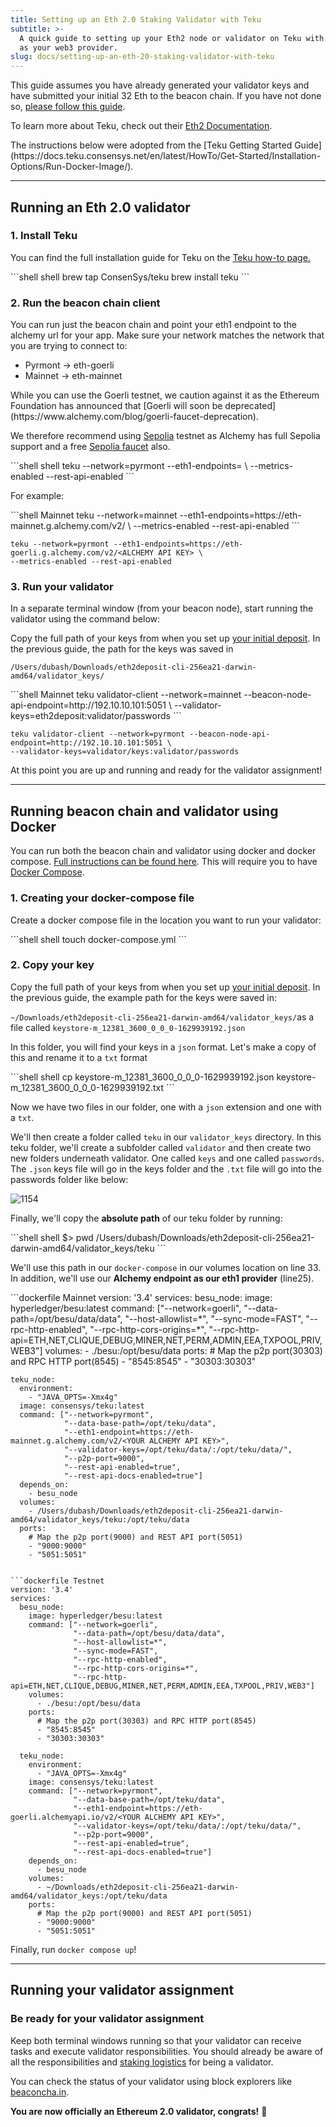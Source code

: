 ```yaml
---
title: Setting up an Eth 2.0 Staking Validator with Teku
subtitle: >-
  A quick guide to setting up your Eth2 node or validator on Teku with Alchemy
  as your web3 provider.
slug: docs/setting-up-an-eth-20-staking-validator-with-teku
---
```



This guide assumes you have already generated your validator keys and have submitted your initial 32 Eth to the beacon chain. If you have not done so, [please follow this guide](/docs/running-an-eth20-staking-node-or-validator-with-alchemy).

To learn more about Teku, check out their [Eth2 Documentation](https://docs.teku.consensys.net/en/latest/).

<Info>
  The instructions below were adopted from the [Teku Getting Started Guide](https://docs.teku.consensys.net/en/latest/HowTo/Get-Started/Installation-Options/Run-Docker-Image/).
</Info>

***

## Running an Eth 2.0 validator

### 1. Install Teku

You can find the full installation guide for Teku on the [Teku how-to page.](https://docs.teku.consensys.net/en/latest/HowTo/Get-Started/Installation-Options/Install-Binaries/)

<CodeGroup>
  ```shell shell
  brew tap ConsenSys/teku
  brew install teku
  ```
</CodeGroup>

### 2. Run the beacon chain client

You can run just the beacon chain and point your eth1 endpoint to the alchemy url for your app. Make sure your network matches the network that you are trying to connect to:

* Pyrmont -> eth-goerli
* Mainnet -> eth-mainnet

<Warning title = "Choosing a testnet">
  While you can use the Goerli testnet, we caution against it as the Ethereum Foundation has announced that [Goerli will soon be deprecated](https://www.alchemy.com/blog/goerli-faucet-deprecation).

  We therefore recommend using [Sepolia](https://www.alchemy.com/overviews/sepolia-testnet) testnet as Alchemy has full Sepolia support and a free [Sepolia faucet](https://sepoliafaucet.com/) also.
</Warning>

<CodeGroup>
  ```shell shell
  teku --network=pyrmont --eth1-endpoints=<ALCHEMY API ENDPOINT HERE> \
  --metrics-enabled --rest-api-enabled
  ```
</CodeGroup>

For example:

<CodeGroup>
  ```shell Mainnet
  teku --network=mainnet --eth1-endpoints=https://eth-mainnet.g.alchemy.com/v2/<ALCHEMY API KEY> \
  --metrics-enabled --rest-api-enabled
  ```

  ```shell Testnet
  teku --network=pyrmont --eth1-endpoints=https://eth-goerli.g.alchemy.com/v2/<ALCHEMY API KEY> \
  --metrics-enabled --rest-api-enabled
  ```
</CodeGroup>

### 3. Run your validator

In a separate terminal window (from your beacon node), start running the validator using the command below:

Copy the full path of your keys from when you set up [your initial deposit](./). In the previous guide, the path for the keys was saved in

`/Users/dubash/Downloads/eth2deposit-cli-256ea21-darwin-amd64/validator_keys/`

<CodeGroup>
  ```shell Mainnet
  teku validator-client --network=mainnet --beacon-node-api-endpoint=http://192.10.10.101:5051 \
  --validator-keys=eth2deposit:validator/passwords
  ```

  ```shell Testnet
  teku validator-client --network=pyrmont --beacon-node-api-endpoint=http://192.10.10.101:5051 \
  --validator-keys=validator/keys:validator/passwords
  ```
</CodeGroup>

At this point you are up and running and ready for the validator assignment!

***

## Running beacon chain and validator using Docker

You can run both the beacon chain and validator using docker and docker compose. [Full instructions can be found here](https://docs.teku.consensys.net/en/latest/HowTo/Get-Started/Installation-Options/Run-Docker-Image/). This will require you to have [Docker Compose](https://docs.docker.com/compose/).

### 1. Creating your docker-compose file

Create a docker compose file in the location you want to run your validator:

<CodeGroup>
  ```shell shell
  touch docker-compose.yml
  ```
</CodeGroup>

### 2. Copy your key

Copy the full path of your keys from when you set up [your initial deposit](https://alchemyenterprisegroup.readme.io/docs). In the previous guide, the example path for the keys were saved in:

`~/Downloads/eth2deposit-cli-256ea21-darwin-amd64/validator_keys/`as a file called `keystore-m_12381_3600_0_0_0-1629939192.json`

In this folder, you will find your keys in a `json` format. Let's make a copy of this and rename it to a `txt` format

<CodeGroup>
  ```shell shell
  cp keystore-m_12381_3600_0_0_0-1629939192.json keystore-m_12381_3600_0_0_0-1629939192.txt
  ```
</CodeGroup>

Now we have two files in our folder, one with a `json` extension and one with a `txt`.

We'll then create a folder called `teku` in our `validator_keys` directory. In this teku folder, we'll create a subfolder called `validator` and then create two new folders underneath validator. One called `keys` and one called `passwords`. The `.json` keys file will go in the keys folder and the `.txt` file will go into the passwords folder like below:

![1154](/images/2331ee9-keystore.png "keystore.png")

Finally, we'll copy the **absolute path** of our teku folder by running:

<CodeGroup>
  ```shell shell
  $> pwd
  /Users/dubash/Downloads/eth2deposit-cli-256ea21-darwin-amd64/validator_keys/teku
  ```
</CodeGroup>

We'll use this path in our `docker-compose` in our volumes location on line 33. In addition, we'll use our **Alchemy endpoint as our eth1 provider** (line25).

<CodeGroup>
  ```dockerfile Mainnet
  version: '3.4'
  services:
    besu_node:
      image: hyperledger/besu:latest
      command: ["--network=goerli",
                "--data-path=/opt/besu/data/data",
                "--host-allowlist=*",
                "--sync-mode=FAST",
                "--rpc-http-enabled",
                "--rpc-http-cors-origins=*",
                "--rpc-http-api=ETH,NET,CLIQUE,DEBUG,MINER,NET,PERM,ADMIN,EEA,TXPOOL,PRIV,WEB3"]
      volumes:
        - ./besu:/opt/besu/data
      ports:
        # Map the p2p port(30303) and RPC HTTP port(8545)
        - "8545:8545"
        - "30303:30303"

    teku_node:
      environment:
        - "JAVA_OPTS=-Xmx4g"
      image: consensys/teku:latest
      command: ["--network=pyrmont",
                "--data-base-path=/opt/teku/data",
                "--eth1-endpoint=https://eth-mainnet.g.alchemy.com/v2/<YOUR ALCHEMY API KEY>",
                "--validator-keys=/opt/teku/data/:/opt/teku/data/",
                "--p2p-port=9000",
                "--rest-api-enabled=true",
                "--rest-api-docs-enabled=true"]
      depends_on:
        - besu_node
      volumes:
        - /Users/dubash/Downloads/eth2deposit-cli-256ea21-darwin-amd64/validator_keys/teku:/opt/teku/data
      ports:
        # Map the p2p port(9000) and REST API port(5051)
        - "9000:9000"
        - "5051:5051"
  ```

  ```dockerfile Testnet
  version: '3.4'
  services:
    besu_node:
      image: hyperledger/besu:latest
      command: ["--network=goerli",
                "--data-path=/opt/besu/data/data",
                "--host-allowlist=*",
                "--sync-mode=FAST",
                "--rpc-http-enabled",
                "--rpc-http-cors-origins=*",
                "--rpc-http-api=ETH,NET,CLIQUE,DEBUG,MINER,NET,PERM,ADMIN,EEA,TXPOOL,PRIV,WEB3"]
      volumes:
        - ./besu:/opt/besu/data
      ports:
        # Map the p2p port(30303) and RPC HTTP port(8545)
        - "8545:8545"
        - "30303:30303"

    teku_node:
      environment:
        - "JAVA_OPTS=-Xmx4g"
      image: consensys/teku:latest
      command: ["--network=pyrmont",
                "--data-base-path=/opt/teku/data",
                "--eth1-endpoint=https://eth-goerli.alchemyapi.io/v2/<YOUR ALCHEMY API KEY>",
                "--validator-keys=/opt/teku/data/:/opt/teku/data/",
                "--p2p-port=9000",
                "--rest-api-enabled=true",
                "--rest-api-docs-enabled=true"]
      depends_on:
        - besu_node
      volumes:
        - ~/Downloads/eth2deposit-cli-256ea21-darwin-amd64/validator_keys:/opt/teku/data
      ports:
        # Map the p2p port(9000) and REST API port(5051)
        - "9000:9000"
        - "5051:5051"
  ```
</CodeGroup>

Finally, run `docker compose up`!

***

## Running your validator assignment

### Be ready for your validator assignment

Keep both terminal windows running so that your validator can receive tasks and execute validator responsibilities. You should already be aware of all the responsibilities and [staking logistics](https://docs.ethhub.io/ethereum-roadmap/ethereum-2.0/proof-of-stake/#staking-logistics) for being a validator.

You can check the status of your validator using block explorers like [beaconcha.in](https://beaconcha.in).

**You are now officially an Ethereum 2.0 validator, congrats!** 🎉
